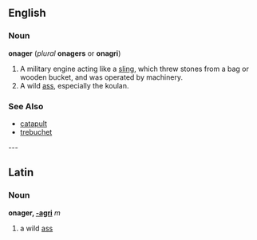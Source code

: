==English==
===Noun===
'''onager''' (''plural'' '''onagers''' or '''onagri''')
#A military engine acting like a [[sling]], which threw stones from a bag or wooden bucket, and was operated by machinery.
#A wild [[ass]], especially the koulan.
===See Also===
*[[catapult]]
*[[trebuchet]]
---
==Latin==
===Noun===
'''onager, [[Wiktionary Appendix:Latin second declension|-agri]]''' ''m''

#a wild [[ass]]